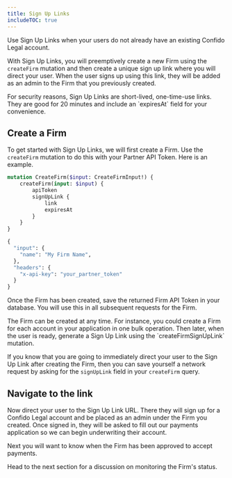 ```yaml
---
title: Sign Up Links
includeTOC: true
---
```


Use Sign Up Links when your users do not already have an existing Confido Legal account.

With Sign Up Links, you will preemptively create a new Firm using the `createFirm` mutation and then create a unique sign up link where you will direct your user. When the user signs up using this link, they will be added as an admin to the Firm that you previously created.


<Note type="info">
    For security reasons, Sign Up Links are short-lived, one-time-use links. They are good for 20 minutes and include an
    `expiresAt` field for your convenience.
</Note>

## Create a Firm

To get started with Sign Up Links, we will first create a Firm. Use the `createFirm` mutation to do this with your Partner API Token. Here is an example.

```graphql
mutation CreateFirm($input: CreateFirmInput!) {
	createFirm(input: $input) {
		apiToken
		signUpLink {
			link
			expiresAt
		}
	}
}

{
  "input": {
    "name": "My Firm Name",
  },
  "headers": {
    "x-api-key": "your_partner_token"
  }
}
```

Once the Firm has been created, save the returned Firm API Token in your database. You will use this in all subsequent requests for the Firm.

<Note type="hint">
    The Firm can be created at any time. For instance, you could create a Firm for each account in your application in
    one bulk operation. Then later, when the user is ready, generate a Sign Up Link using the `createFirmSignUpLink`
    mutation.
</Note>

If you know that you are going to immediately direct your user to the Sign Up Link after creating the Firm, then you can save yourself a network request by asking for the `signUpLink` field in your `createFirm` query.

## Navigate to the link

Now direct your user to the Sign Up Link URL. There they will sign up for a Confido Legal account and be placed as an admin under the Firm you created. Once signed in, they will be asked to fill out our payments application so we can begin underwriting their account.

Next you will want to know when the Firm has been approved to accept payments.

Head to the next section for a discussion on monitoring the Firm's status.

